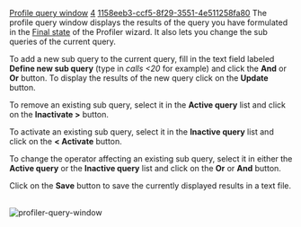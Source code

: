 [[Property:title|Profile query window]]
[[Property:weight|4]]
[[Property:uuid|1158eeb3-ccf5-8f29-3551-4e511258fa80]]
The profile query window displays the results of the query you have formulated in the [[Select the information you need and formulate your query|Final state]]  of the Profiler wizard. It also lets you change the sub queries of the current query. 

To add a new sub query to the current query, fill in the text field labeled '''Define new sub query''' (type in ''calls <20'' for example) and click the '''And''' or '''Or''' button. To display the results of the new query click on the '''Update''' button. 

To remove an existing sub query, select it in the '''Active query''' list and click on the '''Inactivate >''' button. 

To activate an existing sub query, select it in the '''Inactive query''' list and click on the '''< Activate''' button. 

To change the operator affecting an existing sub query, select it in either the '''Active query''' or the '''Inactive query''' list and click on the '''Or''' or '''And''' button. 

Click on the '''Save''' button to save the currently displayed results in a text file. 

{{tip| '''Tip''': To visualize the result in Microsoft Excel or any other spreadsheet, select the entire text (except the first three lines where the Execution Profile file is specified), copy it and then paste it into Excel. }}
<br/>
 [[Image:profiler-query-window]]  <br/>

{{seealso| '''See Also''' <br/>
[[Profiler wizard: Introduction|How the Profiler wizard works]]  <br/>
[[Profiling|How to profile a system]]  }}




